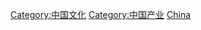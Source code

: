 {{Catnav|頁面分類|地理|国家|按國家分類|各国旅游}}
{{Catnav|頁面分類|地理|国家|亚洲国家|中国}}
{{Catnav|頁面分類|各種主題的頁面分類|按國家分類|各國經濟|中国经济}}
{{Catnav|頁面分類|各種主題的頁面分類|按國家分類|各国旅游}}
{{Catmore|中国旅游业}}
{{Commons category|Tourism in China}}

[[Category:中国文化|Category:中国文化]]
[[Category:中国产业‎|Category:中国产业‎]]
[[Category:亚洲各国旅游|China]]